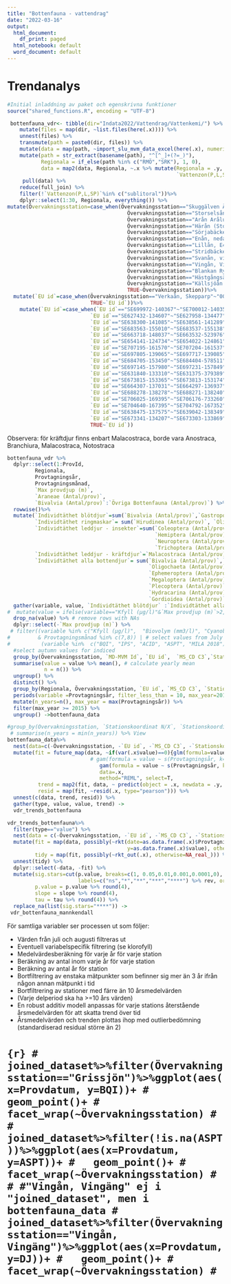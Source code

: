 ---
title: "Bottenfauna - vattendrag"
date: "2022-03-16"
output:
  html_document:
    df_print: paged
  html_notebook: default
  word_document: default
---



# Trendanalys

```{r include=FALSE}
#Initial inladdning av paket och egenskrivna funktioner
source("shared_functions.R", encoding = "UTF-8")
```


```{r}
 bottenfauna_vdr<- tibble(dir="Indata2022/Vattendrag/Vattenkemi/") %>%
    mutate(files = map(dir, ~list.files(here(.x)))) %>%
    unnest(files) %>%
    transmute(path = paste0(dir, files)) %>%
    mutate(data = map(path, ~import_slu_mvm_data_excel(here(.x), numeric_var = 31, sheet = 3))) %>%
    mutate(path = str_extract(basename(path), "^[^_]+(?=_)"),
           Regionala = if_else(path %in% c("RMÖ","SRK"), 1, 0),
           data = map2(data, Regionala, ~.x %>% mutate(Regionala = .y,
                                                       `Vattenzon(P,L,SP)`=`Vattenzon(P,L,SP)`%>%as.character()))) %>%
     pull(data) %>%
    reduce(full_join) %>%
    filter(!`Vattenzon(P,L,SP)`%in% c("sublitoral"))%>%
    dplyr::select(1:30, Regionala, everything()) %>%
mutate(Övervakningsstation=case_when(Övervakningsstation=="Skuggälven Ängarna"~"Skuggälven",
                                       Övervakningsstation=="Storselsån Storsele"~"Storselsån",
                                       Övervakningsstation=="Arån Arålund"~"Arån",
                                       Övervakningsstation=="Härån (Storån)"~"Härån",
                                       Övervakningsstation=="Sörjabäcken (Lillån)"~"Sörjabäcken",
                                       Övervakningsstation=="Enån, nedan sågen"~"Enån",
                                       Övervakningsstation=="Lillån, E4:an"~"Lillån",
                                       Övervakningsstation=="Stridbäcken, E4:an"~"Stridbäcken",
                                       Övervakningsstation=="Svanån, vid vägen"~"Svanån",
                                       Övervakningsstation=="Vingån, Vingäng"~"Vingån",
                                       Övervakningsstation=="Blankan Ryerna"~"Blankan",
                                       Övervakningsstation=="Hästgångsån Hästgången"~"Hästgångsån",
                                       Övervakningsstation=="Källsjöån Källsjöklack"~"Källsjöån",
                                       TRUE~Övervakningsstation))%>%
  mutate(`EU id`=case_when(Övervakningsstation=="Verkaån, Skepparp"~"00206365",
                           TRUE~`EU id`))%>%
    mutate(`EU id`=case_when(`EU id`=="SE699972-140367"~"SE700012-140354", #Bastuån
                           `EU id`=="SE627432-134607"~"SE627958-134477", #*Blankan
                           `EU id`=="SE638300-141085"~"SE638561-141289", #Hästgången
                           `EU id`=="SE683563-155010"~"SE683537-155138", #Källsjöån
                           `EU id`=="SE663718-148037"~"SE663532-523976", #Laxbäcken
                           `EU id`=="SE654141-124734"~"SE654022-124861", #Skuggälven
                           `EU id`=="SE707195-161570"~"SE707204-161537", #STorselsån
                           `EU id`=="SE697805-139065"~"SE697717-139085", #Arån
                           `EU id`=="SE684705-153450"~"SE684404-578511", #Härån
                           `EU id`=="SE697145-157980"~"SE697231-157849", #Hornsjöbäcken
                           `EU id`=="SE631840-133310"~"SE631375-379389", #Lillån-Bosgårdsån
                           `EU id`=="SE673815-153365"~"SE673813-153174", #Sörjabäcken
                           `EU id`=="SE664307-137031"~"SE664297-136937", #Enån
                           `EU id`=="SE688278-138278"~"SE688271-138240", #Hammarbäcken
                           `EU id`=="SE706025-169395"~"SE706176-733260", #Lillån
                           `EU id`=="SE704640-167395"~"SE704792-167352", #Stridån
                           `EU id`=="SE638475-137575"~"SE639042-138349", #Svanån
                           `EU id`=="SE673341-134207"~"SE673303-133869", #Vingån
                           TRUE~`EU id`))
```
Observera: för kräftdjur finns enbart Malacostraca, borde vara Anostraca, Branchiura, Malacostraca, Notostraca

```{r }
bottenfauna_vdr %>% 
  dplyr::select(1:ProvId, 
         Regionala, 
         Provtagningsår, 
         Provtagningsmånad,
         `Max provdjup (m)`,
         `Araneae (Antal/prov)`,
         `Bivalvia (Antal/prov)`:`Övriga Bottenfauna (Antal/prov)`) %>% 
  rowwise()%>%
  mutate(`Individtäthet blötdjur`=sum(`Bivalvia (Antal/prov)`,`Gastropoda (Antal/prov)`, na.rm=TRUE),
         `Individtäthet ringmaskar`= sum(`Hirudinea (Antal/prov)`, `Oligochaeta (Antal/prov)`, na.rm=TRUE),
         `Individtäthet leddjur - insekter`=sum(`Coleoptera (Antal/prov)`,`Diptera (Antal/prov)`, `Ephemeroptera (Antal/prov)`,
                                                `Hemiptera (Antal/prov)`,`Lepidoptera (Antal/prov)`, `Megaloptera (Antal/prov)`,
                                                `Neuroptera (Antal/prov)`, `Odonata (Antal/prov)`, `Plecoptera (Antal/prov)`,
                                                `Trichoptera (Antal/prov)`, na.rm=TRUE),
         `Individtäthet leddjur - kräftdjur`=`Malacostraca (Antal/prov)`,
         `Individtäthet alla bottendjur`= sum(`Bivalvia (Antal/prov)`,`Gastropoda (Antal/prov)`,`Hirudinea (Antal/prov)`,
                                              `Oligochaeta (Antal/prov)`,`Coleoptera (Antal/prov)`,`Diptera (Antal/prov)`,
                                              `Ephemeroptera (Antal/prov)`, `Hemiptera (Antal/prov)`,`Lepidoptera (Antal/prov)`,
                                              `Megaloptera (Antal/prov)`, `Neuroptera (Antal/prov)`, `Odonata (Antal/prov)`,
                                              `Plecoptera (Antal/prov)`, `Trichoptera (Antal/prov)`,`Malacostraca (Antal/prov)`,
                                              `Hydracarina (Antal/prov)`, `Turbellaria (Antal/prov)`, `Araneae (Antal/prov)`,
                                              `Gordioidea (Antal/prov)`,`Nematoda (Antal/prov)`, `Övriga Bottenfauna (Antal/prov)`,                                              na.rm=TRUE))%>%
  gather(variable, value, `Individtäthet blötdjur` :`Individtäthet alla bottendjur`, na.rm = T) %>% 
#  mutate(value = ifelse(variable=="Kfyll (µg/l)"&`Max provdjup (m)`>2, NA_real_, value)) %>% # set Kfyll values for maximum sample depth more than 2 meter to NA
  drop_na(value) %>% # remove rows with NAs
  dplyr::select(-`Max provdjup (m)`) %>% 
 # filter((variable %in% c("Kfyll (µg/l)",  "Biovolym (mm3/l)", "Cyanobacteria (mm3/l)")
#         & Provtagningsmånad %in% c(7,8)) | # select values from July and August 
#          (variable %in%  c("BQI", "IPS", "ACID", "ASPT", "MILA 2018") & Provtagningsmånad %in% c(9,10,11)))%>%
  #select autumn values for indiced
  group_by(Övervakningsstation, `MD-MVM Id`, `EU id`,  `MS_CD C3`,`Stationskoordinat N/X`, `Stationskoordinat E/Y`, Provtagningsår, variable, Regionala) %>% 
  summarise(value = value %>% mean(), # calculate yearly mean
            n = n()) %>% 
  ungroup() %>% 
  distinct() %>% 
  group_by(Regionala, Övervakningsstation, `EU id`, `MS_CD C3`, `Stationskoordinat N/X`, `Stationskoordinat E/Y`, variable) %>% 
  periods(variable =Provtagningsår, filter_less_than = 10, max_year=2017) %>%
  mutate(n_years=n(), max_year = max(Provtagningsår)) %>%
  filter(max_year >= 2015) %>% 
  ungroup() ->bottenfauna_data
```


```{r include=FALSE}
#group_by(Övervakningsstation, `Stationskoordinat N/X`, `Stationskoordinat E/Y`, variable, Regionala)# %>%
 # summarise(n_years = min(n_years)) %>% View
bottenfauna_data%>%
  nest(data=c(-Övervakningsstation, -`EU id`, -`MS_CD C3`, -`Stationskoordinat N/X`, -`Stationskoordinat E/Y`, -variable))%>% 
  mutate(fit = future_map(data, ~if(var(.x$value)==0){glm(formula=value~Provtagningsår, data=.x)}else{
                           # gam(formula = value ~ s(Provtagningsår, k=unique(.x$n_years-2)),
                              gam(formula = value ~ s(Provtagningsår, k=unique(floor(.x$n_years/2))),
                              data=.x, 
                              method="REML", select=T,                        )}, .progress=T),
          trend = map2(fit, data, ~ predict(object = .x, newdata = .y, type="response")),
          resid = map(fit, ~resid(.x, type="pearson"))) %>% 
  unnest(c(data, trend, resid)) %>% 
  gather(type, value, value, trend) ->
  vdr_trends_bottenfauna
```

```{r include=FALSE}
vdr_trends_bottenfauna%>% 
  filter(type=="value") %>% 
  nest(data = c(-Övervakningsstation, -`EU id`, -`MS_CD C3`, -`Stationskoordinat N/X`, -`Stationskoordinat E/Y`,-Regionala,-variable)) %>% 
  mutate(fit = map(data, possibly(~rkt(date=as.data.frame(.x)$Provtagningsår, 
                                       y=as.data.frame(.x)$value), otherwise=NA_real_)),
         tidy = map(fit, possibly(~rkt_out(.x), otherwise=NA_real_))) %>% 
  unnest(tidy) %>% 
  dplyr::select(-data, -fit) %>% 
  mutate(sig.stars=cut(p.value, breaks=c(1, 0.05,0.01,0.001,0.0001,0), 
                       labels=c("ns","*","**","***","****") %>% rev, ordered_result = T),
         p.value = p.value %>% round(4),
         slope = slope %>% round(4), 
         tau = tau %>% round(4)) %>% 
  replace_na(list(sig.stars="****")) -> 
 vdr_bottenfauna_mannkendall
```

För samtliga variabler ser processen ut som följer:

 * Värden från juli och augusti filtreras ut
 * Eventuell variabelspecifik filtrering (se klorofyll)
 * Medelvärdesberäkning för varje år för varje station
 * Beräkning av antal inom varje år för varje station
 * Beräkning av antal år för station
 * Bortfiltrering av enstaka mätpunkter som befinner sig mer än 3 år ifrån någon annan mätpunkt i tid
 * Bortfiltrering av stationer med färre än 10 årsmedelvärden
 * (Varje delperiod ska ha >=10 års värden)
 * En robust additiv modell anpassas för varje stations återstående årsmedelvärden för att skatta trend över tid
 * Årsmedelvärden och trenden plottas ihop med outlierbedömning (standardiserad residual större än 2)
 

<!-- ## Klorofyll -->

<!-- För klorofyll filtreras värden där maxdjupet är större än 2 bort.  -->

<!-- ```{r echo=FALSE, fig.height=20, fig.width=20, message=FALSE, warning=FALSE, out.extra='angle=90'} -->
<!-- trends %>%  -->
<!--   filter(variable=="Kfyll (µg/l)") %>%  -->
<!--   ggplot(aes(x = Provtagningsår, y = value, group = type, linetype = type, color = type)) + -->
<!--   geom_line() + -->
<!--   facet_wrap(~Övervakningsstation+paste(`Stationskoordinat N/X`,`Stationskoordinat E/Y`), scales = "free_y")+ -->
<!--    scale_linetype_manual(values = c("value" = "dashed", "trend" = "solid"),  -->
<!--                         labels = c("Medelvärden", "Trendvärden"))+ -->
<!--   scale_color_manual(values = c("value" = "blue", "trend" = "red"),  -->
<!--                         labels = c("Medelvärden", "Trendvärden"))+ -->
<!--  # geom_point(data = trends %>%  -->
<!--   #filter(variable=="Kfyll (µg/l)",outlier==T), aes(group=NULL, color=NULL), color="red")+ -->
<!--   labs(y="Mätvärden", color="Tidsserie",linetype = "Tidsserie", x="Provtagningsår") -->
<!-- ``` -->


<!-- ## Biovolym -->

<!-- ### Växtplankton (totalt) -->

<!-- ```{r echo=FALSE, fig.height=20, fig.width=20, message=FALSE, warning=FALSE, out.extra='angle=90'} -->
<!-- trends %>%  -->
<!--   filter(variable=="Biovolym (mm3/l)") %>%  -->
<!--   ggplot(aes(x = Provtagningsår, y = value, group = type, linetype = type, color = type)) + -->
<!--   geom_line() + -->
<!--   facet_wrap(~Övervakningsstation+paste(`Stationskoordinat N/X`,`Stationskoordinat E/Y`), scales = "free_y")+ -->
<!--    scale_linetype_manual(values = c("value" = "dashed", "trend" = "solid"),  -->
<!--                         labels = c("Medelvärden", "Trendvärden"))+ -->
<!--   scale_color_manual(values = c("value" = "blue", "trend" = "red"),  -->
<!--                         labels = c("Medelvärden", "Trendvärden"))+ -->
<!--  # geom_point(data = trends %>%  -->
<!--  #filter(variable=="Biovolym (mm3/l)",outlier==T), aes(group=NULL, color=NULL), color="red")+ -->
<!--   labs(y="Mätvärden", color="Tidsserie",linetype = "Tidsserie", x="Provtagningsår") -->
<!-- ``` -->

<!-- ### Cyanobakterier -->

<!-- ```{r echo=FALSE, fig.height=20, fig.width=20, message=FALSE, warning=FALSE, out.extra='angle=90'} -->
<!-- trends %>%  -->
<!--   filter(variable=="Cyanobacteria (mm3/l)") %>%  -->
<!--   ggplot(aes(x = Provtagningsår, y = value, group = type, linetype = type, color = type)) + -->
<!--   geom_line() + -->
<!--   facet_wrap(~Övervakningsstation+paste(`Stationskoordinat N/X`,`Stationskoordinat E/Y`), scales = "free_y")+ -->
<!--    scale_linetype_manual(values = c("value" = "dashed", "trend" = "solid"),  -->
<!--                         labels = c("Medelvärden", "Trendvärden"))+ -->
<!--   scale_color_manual(values = c("value" = "blue", "trend" = "red"),  -->
<!--                         labels = c("Medelvärden", "Trendvärden"))+ -->
<!--  # geom_point(data = trends %>%  -->
<!--  # filter(variable=="Cyanobacteria (mm3/l)",outlier==T), aes(group=NULL, color=NULL), color="red")+ -->
<!--   labs(y="Mätvärden", color="Tidsserie",linetype = "Tidsserie", x="Provtagningsår") -->
<!-- ``` -->

<!-- # Mann-Kendall-tester -->

<!-- ```{r echo=FALSE, message=FALSE, warning=FALSE} -->
<!-- vaxtplankton_mannkendall %>%  -->
<!--   select(Övervakningsstation, `Stationskoordinat N/X`, `Stationskoordinat E/Y`, variable, p.value, statistic, slope, tau, sig.stars) %>% datatable() -->

<!-- ``` -->

<!-- ## Biovolym -->

<!-- ### `Individtäthet blötdjur` -->

<!-- ```{r echo=FALSE, fig.height=20, fig.width=20, message=FALSE, warning=FALSE, out.extra='angle=90'} -->
<!--  vdr_trends_bottenfauna %>% -->
<!--   filter(variable=="Individtäthet blötdjur") %>% -->
<!--   ggplot(aes(x = Provtagningsår, y = value, group = type, linetype = type, color = type)) + -->
<!--   geom_line() + -->
<!--   facet_wrap(~Övervakningsstation+paste(`Stationskoordinat N/X`,`Stationskoordinat E/Y`), scales = "free_y")+ -->
<!--    scale_linetype_manual(values = c("value" = "dashed", "trend" = "solid"), -->
<!--                         labels = c("Medelvärden", "Trendvärden"))+ -->
<!--   scale_color_manual(values = c("value" = "blue", "trend" = "red"), -->
<!--                         labels = c("Medelvärden", "Trendvärden"))+ -->
<!--  # geom_point(data = trends %>% -->
<!--  #filter(variable=="Biovolym (mm3/l)",outlier==T), aes(group=NULL, color=NULL), color="red")+ -->
<!--   labs(y="Mätvärden", color="Tidsserie",linetype = "Tidsserie", x="Provtagningsår") -->
<!-- ``` -->

<!-- "Individtäthet ringmaskar" -->

<!-- ```{r echo=FALSE, fig.height=20, fig.width=20, message=FALSE, warning=FALSE, out.extra='angle=90'} -->
<!--  vdr_trends_bottenfauna %>% -->
<!--   filter(variable=="Individtäthet ringmaskar") %>% -->
<!--   ggplot(aes(x = Provtagningsår, y = value, group = type, linetype = type, color = type)) + -->
<!--   geom_line() + -->
<!--   facet_wrap(~Övervakningsstation+paste(`Stationskoordinat N/X`,`Stationskoordinat E/Y`), scales = "free_y")+ -->
<!--    scale_linetype_manual(values = c("value" = "dashed", "trend" = "solid"), -->
<!--                         labels = c("Medelvärden", "Trendvärden"))+ -->
<!--   scale_color_manual(values = c("value" = "blue", "trend" = "red"), -->
<!--                         labels = c("Medelvärden", "Trendvärden"))+ -->
<!--  # geom_point(data = trends %>% -->
<!--  #filter(variable=="Biovolym (mm3/l)",outlier==T), aes(group=NULL, color=NULL), color="red")+ -->
<!--   labs(y="Mätvärden", color="Tidsserie",linetype = "Tidsserie", x="Provtagningsår") -->
<!-- ``` -->

<!-- "Individtäthet leddjur - insekter" -->

<!-- ```{r echo=FALSE, fig.height=20, fig.width=20, message=FALSE, warning=FALSE, out.extra='angle=90'} -->
<!--  vdr_trends_bottenfauna %>% -->
<!--   filter(variable=="Individtäthet leddjur - insekter") %>% -->
<!--   ggplot(aes(x = Provtagningsår, y = value, group = type, linetype = type, color = type)) + -->
<!--   geom_line() + -->
<!--   facet_wrap(~Övervakningsstation+paste(`Stationskoordinat N/X`,`Stationskoordinat E/Y`), scales = "free_y")+ -->
<!--    scale_linetype_manual(values = c("value" = "dashed", "trend" = "solid"), -->
<!--                         labels = c("Medelvärden", "Trendvärden"))+ -->
<!--   scale_color_manual(values = c("value" = "blue", "trend" = "red"), -->
<!--                         labels = c("Medelvärden", "Trendvärden"))+ -->
<!--  # geom_point(data = trends %>% -->
<!--  #filter(variable=="Biovolym (mm3/l)",outlier==T), aes(group=NULL, color=NULL), color="red")+ -->
<!--   labs(y="Mätvärden", color="Tidsserie",linetype = "Tidsserie", x="Provtagningsår") -->
<!-- ``` -->

<!-- "Individtäthet leddjur - kräftdjur" -->

<!-- ```{r echo=FALSE, fig.height=20, fig.width=20, message=FALSE, warning=FALSE, out.extra='angle=90'} -->
<!--  vdr_trends_bottenfauna %>% -->
<!--   filter(variable=="Individtäthet leddjur - kräftdjur") %>% -->
<!--   ggplot(aes(x = Provtagningsår, y = value, group = type, linetype = type, color = type)) + -->
<!--   geom_line() + -->
<!--   facet_wrap(~Övervakningsstation+paste(`Stationskoordinat N/X`,`Stationskoordinat E/Y`), scales = "free_y")+ -->
<!--    scale_linetype_manual(values = c("value" = "dashed", "trend" = "solid"), -->
<!--                         labels = c("Medelvärden", "Trendvärden"))+ -->
<!--   scale_color_manual(values = c("value" = "blue", "trend" = "red"), -->
<!--                         labels = c("Medelvärden", "Trendvärden"))+ -->
<!--  # geom_point(data = trends %>% -->
<!--  #filter(variable=="Biovolym (mm3/l)",outlier==T), aes(group=NULL, color=NULL), color="red")+ -->
<!--   labs(y="Mätvärden", color="Tidsserie",linetype = "Tidsserie", x="Provtagningsår") -->


<!-- ``` -->
<!-- "Individtäthet alla bottendjur" -->

<!-- ```{r echo=FALSE, fig.height=20, fig.width=20, message=FALSE, warning=FALSE, out.extra='angle=90'} -->
<!--  vdr_trends_bottenfauna %>% -->
<!--   filter(variable=="Individtäthet alla bottendjur") %>% -->
<!--   ggplot(aes(x = Provtagningsår, y = value, group = type, linetype = type, color = type)) + -->
<!--   geom_line() + -->
<!--   facet_wrap(~Övervakningsstation+paste(`Stationskoordinat N/X`,`Stationskoordinat E/Y`), scales = "free_y")+ -->
<!--    scale_linetype_manual(values = c("value" = "dashed", "trend" = "solid"), -->
<!--                         labels = c("Medelvärden", "Trendvärden"))+ -->
<!--   scale_color_manual(values = c("value" = "blue", "trend" = "red"), -->
<!--                         labels = c("Medelvärden", "Trendvärden"))+ -->
<!--  # geom_point(data = trends %>% -->
<!--  #filter(variable=="Biovolym (mm3/l)",outlier==T), aes(group=NULL, color=NULL), color="red")+ -->
<!--   labs(y="Mätvärden", color="Tidsserie",linetype = "Tidsserie", x="Provtagningsår") -->
<!-- ``` -->


# ```{r}
# joined_dataset%>%filter(Övervakningsstation=="Grissjön")%>%ggplot(aes(x=Provdatum, y=BQI))+
#   geom_point()+
#   facet_wrap(~Övervakningsstation)
# 
# joined_dataset%>%filter(!is.na(ASPT))%>%ggplot(aes(x=Provdatum, y=ASPT))+
#   geom_point()+
#   facet_wrap(~Övervakningsstation)
# 
# #"Vingån, Vingäng" ej i "joined_dataset", men i bottenfauna_data
# joined_dataset%>%filter(Övervakningsstation=="Vingån, Vingäng")%>%ggplot(aes(x=Provdatum, y=DJ))+
#   geom_point()+
#   facet_wrap(~Övervakningsstation)
# ```



